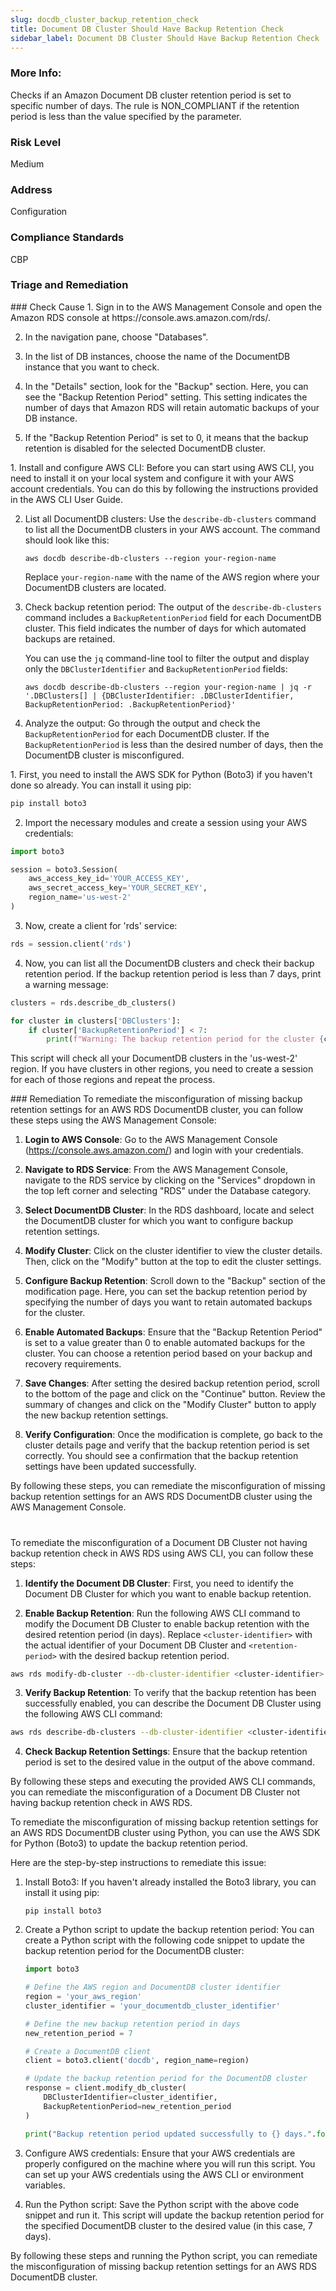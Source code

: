 ```yaml
---
slug: docdb_cluster_backup_retention_check
title: Document DB Cluster Should Have Backup Retention Check
sidebar_label: Document DB Cluster Should Have Backup Retention Check
---
```

### More Info:

Checks if an Amazon Document DB cluster retention period is set to specific number of days. The rule is NON_COMPLIANT if the retention period is less than the value specified by the parameter.

### Risk Level

Medium

### Address

Configuration

### Compliance Standards

CBP


### Triage and Remediation
<Tabs>

<Tab title='Cause'>
### Check Cause
<AccordionGroup>
<Accordion title='Using Console' defaultOpen='true'>
1. Sign in to the AWS Management Console and open the Amazon RDS console at https://console.aws.amazon.com/rds/.

2. In the navigation pane, choose "Databases".

3. In the list of DB instances, choose the name of the DocumentDB instance that you want to check.

4. In the "Details" section, look for the "Backup" section. Here, you can see the "Backup Retention Period" setting. This setting indicates the number of days that Amazon RDS will retain automatic backups of your DB instance.

5. If the "Backup Retention Period" is set to 0, it means that the backup retention is disabled for the selected DocumentDB cluster.
</Accordion>

<Accordion title='Using CLI'>
1. Install and configure AWS CLI: Before you can start using AWS CLI, you need to install it on your local system and configure it with your AWS account credentials. You can do this by following the instructions provided in the AWS CLI User Guide.

2. List all DocumentDB clusters: Use the `describe-db-clusters` command to list all the DocumentDB clusters in your AWS account. The command should look like this:

   ```
   aws docdb describe-db-clusters --region your-region-name
   ```

   Replace `your-region-name` with the name of the AWS region where your DocumentDB clusters are located.

3. Check backup retention period: The output of the `describe-db-clusters` command includes a `BackupRetentionPeriod` field for each DocumentDB cluster. This field indicates the number of days for which automated backups are retained. 

   You can use the `jq` command-line tool to filter the output and display only the `DBClusterIdentifier` and `BackupRetentionPeriod` fields:

   ```
   aws docdb describe-db-clusters --region your-region-name | jq -r '.DBClusters[] | {DBClusterIdentifier: .DBClusterIdentifier, BackupRetentionPeriod: .BackupRetentionPeriod}'
   ```

4. Analyze the output: Go through the output and check the `BackupRetentionPeriod` for each DocumentDB cluster. If the `BackupRetentionPeriod` is less than the desired number of days, then the DocumentDB cluster is misconfigured.
</Accordion>

<Accordion title='Using Python'>
1. First, you need to install the AWS SDK for Python (Boto3) if you haven't done so already. You can install it using pip:

```python
pip install boto3
```

2. Import the necessary modules and create a session using your AWS credentials:

```python
import boto3

session = boto3.Session(
    aws_access_key_id='YOUR_ACCESS_KEY',
    aws_secret_access_key='YOUR_SECRET_KEY',
    region_name='us-west-2'
)
```

3. Now, create a client for 'rds' service:

```python
rds = session.client('rds')
```

4. Now, you can list all the DocumentDB clusters and check their backup retention period. If the backup retention period is less than 7 days, print a warning message:

```python
clusters = rds.describe_db_clusters()

for cluster in clusters['DBClusters']:
    if cluster['BackupRetentionPeriod'] < 7:
        print(f"Warning: The backup retention period for the cluster {cluster['DBClusterIdentifier']} is less than 7 days.")
```

This script will check all your DocumentDB clusters in the 'us-west-2' region. If you have clusters in other regions, you need to create a session for each of those regions and repeat the process.
</Accordion>

</AccordionGroup>
</Tab>

<Tab title='Remediation'>
### Remediation

<AccordionGroup>
<Accordion title='Using Console' defaultOpen='true'>
To remediate the misconfiguration of missing backup retention settings for an AWS RDS DocumentDB cluster, you can follow these steps using the AWS Management Console:

1. **Login to AWS Console**: Go to the AWS Management Console (https://console.aws.amazon.com/) and login with your credentials.

2. **Navigate to RDS Service**: From the AWS Management Console, navigate to the RDS service by clicking on the "Services" dropdown in the top left corner and selecting "RDS" under the Database category.

3. **Select DocumentDB Cluster**: In the RDS dashboard, locate and select the DocumentDB cluster for which you want to configure backup retention settings.

4. **Modify Cluster**: Click on the cluster identifier to view the cluster details. Then, click on the "Modify" button at the top to edit the cluster settings.

5. **Configure Backup Retention**: Scroll down to the "Backup" section of the modification page. Here, you can set the backup retention period by specifying the number of days you want to retain automated backups for the cluster.

6. **Enable Automated Backups**: Ensure that the "Backup Retention Period" is set to a value greater than 0 to enable automated backups for the cluster. You can choose a retention period based on your backup and recovery requirements.

7. **Save Changes**: After setting the desired backup retention period, scroll to the bottom of the page and click on the "Continue" button. Review the summary of changes and click on the "Modify Cluster" button to apply the new backup retention settings.

8. **Verify Configuration**: Once the modification is complete, go back to the cluster details page and verify that the backup retention period is set correctly. You should see a confirmation that the backup retention settings have been updated successfully.

By following these steps, you can remediate the misconfiguration of missing backup retention settings for an AWS RDS DocumentDB cluster using the AWS Management Console.

#
</Accordion>

<Accordion title='Using CLI'>
To remediate the misconfiguration of a Document DB Cluster not having backup retention check in AWS RDS using AWS CLI, you can follow these steps:

1. **Identify the Document DB Cluster**: First, you need to identify the Document DB Cluster for which you want to enable backup retention.

2. **Enable Backup Retention**: Run the following AWS CLI command to modify the Document DB Cluster to enable backup retention with the desired retention period (in days). Replace `<cluster-identifier>` with the actual identifier of your Document DB Cluster and `<retention-period>` with the desired backup retention period.

```bash
aws rds modify-db-cluster --db-cluster-identifier <cluster-identifier> --backup-retention-period <retention-period>
```

3. **Verify Backup Retention**: To verify that the backup retention has been successfully enabled, you can describe the Document DB Cluster using the following AWS CLI command:

```bash
aws rds describe-db-clusters --db-cluster-identifier <cluster-identifier>
```

4. **Check Backup Retention Settings**: Ensure that the backup retention period is set to the desired value in the output of the above command.

By following these steps and executing the provided AWS CLI commands, you can remediate the misconfiguration of a Document DB Cluster not having backup retention check in AWS RDS.
</Accordion>

<Accordion title='Using Python'>
To remediate the misconfiguration of missing backup retention settings for an AWS RDS DocumentDB cluster using Python, you can use the AWS SDK for Python (Boto3) to update the backup retention period.

Here are the step-by-step instructions to remediate this issue:

1. Install Boto3:
   If you haven't already installed the Boto3 library, you can install it using pip:
   ```
   pip install boto3
   ```

2. Create a Python script to update the backup retention period:
   You can create a Python script with the following code snippet to update the backup retention period for the DocumentDB cluster:

   ```python
   import boto3

   # Define the AWS region and DocumentDB cluster identifier
   region = 'your_aws_region'
   cluster_identifier = 'your_documentdb_cluster_identifier'

   # Define the new backup retention period in days
   new_retention_period = 7

   # Create a DocumentDB client
   client = boto3.client('docdb', region_name=region)

   # Update the backup retention period for the DocumentDB cluster
   response = client.modify_db_cluster(
       DBClusterIdentifier=cluster_identifier,
       BackupRetentionPeriod=new_retention_period
   )

   print("Backup retention period updated successfully to {} days.".format(new_retention_period))
   ```

3. Configure AWS credentials:
   Ensure that your AWS credentials are properly configured on the machine where you will run this script. You can set up your AWS credentials using the AWS CLI or environment variables.

4. Run the Python script:
   Save the Python script with the above code snippet and run it. This script will update the backup retention period for the specified DocumentDB cluster to the desired value (in this case, 7 days).

By following these steps and running the Python script, you can remediate the misconfiguration of missing backup retention settings for an AWS RDS DocumentDB cluster.
</Accordion>

</AccordionGroup>
</Tab>
</Tabs>

